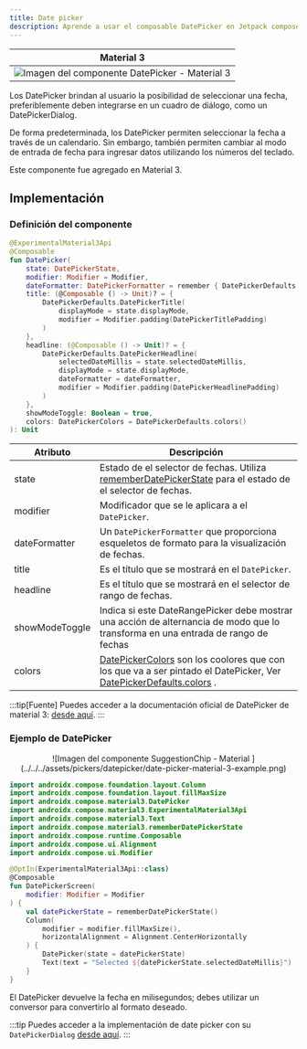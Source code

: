 ```yaml
---
title: Date picker
description: Aprende a usar el composable DatePicker en Jetpack compose.
---
```



[comment]: <> (La ruta siempre será assets/nombeComponente/componente-header.webp)

|                                              Material 3                                              |
| :--------------------------------------------------------------------------------------------------: |
| ![Imagen del componente DatePicker - Material 3](../../../assets/pickers/datepicker/date-picker.png) |

Los DatePicker brindan al usuario la posibilidad de seleccionar una fecha, preferiblemente deben integrarse en un cuadro de diálogo, como un DatePickerDialog.

De forma predeterminada, los DatePicker permiten seleccionar la fecha a través de un calendario. Sin embargo, también permiten cambiar al modo de entrada de fecha para ingresar datos utilizando los números del teclado.

Este componente fue agregado en Material 3.

## Implementación

### Definición del componente

[comment]: <> (Añade un `TabItem` por cada tipo de implementación que tenga)

<Tabs>
<TabItem label="Material 3">

```kotlin frame="terminal"
@ExperimentalMaterial3Api
@Composable
fun DatePicker(
    state: DatePickerState,
    modifier: Modifier = Modifier,
    dateFormatter: DatePickerFormatter = remember { DatePickerDefaults.dateFormatter() },
    title: (@Composable () -> Unit)? = {
        DatePickerDefaults.DatePickerTitle(
            displayMode = state.displayMode,
            modifier = Modifier.padding(DatePickerTitlePadding)
        )
    },
    headline: (@Composable () -> Unit)? = {
        DatePickerDefaults.DatePickerHeadline(
            selectedDateMillis = state.selectedDateMillis,
            displayMode = state.displayMode,
            dateFormatter = dateFormatter,
            modifier = Modifier.padding(DatePickerHeadlinePadding)
        )
    },
    showModeToggle: Boolean = true,
    colors: DatePickerColors = DatePickerDefaults.colors()
): Unit
```

| Atributo       | Descripción                                                                                                                                                                                                                                                                                                                                                                         |
| -------------- | ----------------------------------------------------------------------------------------------------------------------------------------------------------------------------------------------------------------------------------------------------------------------------------------------------------------------------------------------------------------------------------- |
| state          | Estado de el selector de fechas. Utiliza [rememberDatePickerState](<https://developer.android.com/reference/kotlin/androidx/compose/material3/package-summary#rememberDateRangePickerState(kotlin.Long,kotlin.Long,kotlin.Long,kotlin.ranges.IntRange,androidx.compose.material3.DisplayMode,androidx.compose.material3.SelectableDates)>) para el estado de el selector de fechas. |
| modifier       | Modificador que se le aplicara a el `DatePicker`.                                                                                                                                                                                                                                                                                                                                   |
| dateFormatter  | Un `DatePickerFormatter` que proporciona esqueletos de formato para la visualización de fechas.                                                                                                                                                                                                                                                                                     |
| title          | Es el título que se mostrará en el `DatePicker`.                                                                                                                                                                                                                                                                                                                                    |
| headline       | Es el título que se mostrará en el selector de rango de fechas.                                                                                                                                                                                                                                                                                                                     |
| showModeToggle | Indica si este DateRangePicker debe mostrar una acción de alternancia de modo que lo transforma en una entrada de rango de fechas                                                                                                                                                                                                                                                   |
| colors         | [DatePickerColors](https://developer.android.com/reference/kotlin/androidx/compose/material3/DatePickerColors) son los coolores que con los que va a ser pintado el DatePicker, Ver [DatePickerDefaults.colors](<https://developer.android.com/reference/kotlin/androidx/compose/material3/DatePickerDefaults#colors()>) .                                                          |

</TabItem>
</Tabs>

[comment]: <> (No modifiques el tip)

:::tip[Fuente]
Puedes acceder a la documentación oficial de DatePicker de material 3:
[desde aquí](<https://developer.android.com/reference/kotlin/androidx/compose/material3/package-summary#DatePicker(androidx.compose.material3.DatePickerState,androidx.compose.ui.Modifier,androidx.compose.material3.DatePickerFormatter,kotlin.Function0,kotlin.Function0,kotlin.Boolean,androidx.compose.material3.DatePickerColors)>).
:::

### Ejemplo de DatePicker

<Tabs>
<TabItem label="Material 3">

<center>
  ![Imagen del componente SuggestionChip - Material
  ](../../../assets/pickers/datepicker/date-picker-material-3-example.png)
</center>

```kotlin frame="terminal"
import androidx.compose.foundation.layout.Column
import androidx.compose.foundation.layout.fillMaxSize
import androidx.compose.material3.DatePicker
import androidx.compose.material3.ExperimentalMaterial3Api
import androidx.compose.material3.Text
import androidx.compose.material3.rememberDatePickerState
import androidx.compose.runtime.Composable
import androidx.compose.ui.Alignment
import androidx.compose.ui.Modifier

@OptIn(ExperimentalMaterial3Api::class)
@Composable
fun DatePickerScreen(
    modifier: Modifier = Modifier
) {
    val datePickerState = rememberDatePickerState()
    Column(
        modifier = modifier.fillMaxSize(),
        horizontalAlignment = Alignment.CenterHorizontally
    ) {
        DatePicker(state = datePickerState)
        Text(text = "Selected ${datePickerState.selectedDateMillis}")
    }
}
```

</TabItem>
</Tabs>

El DatePicker devuelve la fecha en milisegundos; debes utilizar un conversor para convertirlo al formato deseado.

:::tip
Puedes acceder a la implementación de date picker con su `DatePickerDialog`
[desde aquí](<https://developer.android.com/reference/kotlin/androidx/compose/material3/package-summary#DatePickerDialog(kotlin.Function0,kotlin.Function0,androidx.compose.ui.Modifier,kotlin.Function0,androidx.compose.ui.graphics.Shape,androidx.compose.ui.unit.Dp,androidx.compose.material3.DatePickerColors,androidx.compose.ui.window.DialogProperties,kotlin.Function1)>).
:::

[comment]: <> (Agregar la ruta de el DatePickerDialog, el link de arriba deberia redireccionar a esa documentacion de esta pagina)
